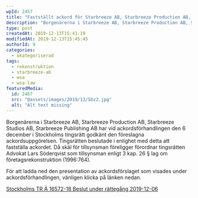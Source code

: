 ```yaml
---
wpId: 2457
title: "Fastställt ackord för Starbreeze AB, Starbreeze Production AB, Starbreeze Studios AB och Starbreeze Publishing AB"
description: "Borgenärerna i Starbreeze AB, Starbreeze Production AB, Starbreeze Studios AB, Starbreeze Publishing AB har vid ackordsförhandlingen den 6 december i Stockholms tingsrätt godkänt den föreslagna ackordsuppgörelsen. Tingsrätten beslutade i enlighet&hellip;"
type: post
createdAt: 2019-12-13T15:41:19
modifiedAt: 2019-12-13T15:45:45
authorId: 9
categories:
  - okategoriserad
tags:
  - rekonstruktion
  - starbreeze-ab
  - wsa
  - wsa-law
featuredMedia:
  id: 2467
  src: "@assets/images/2019/12/Sbz2.jpg"
  alt: "Alt text missing"
---
```


Borgenärerna i Starbreeze AB, Starbreeze Production AB, Starbreeze Studios AB, Starbreeze Publishing AB har vid ackordsförhandlingen den 6 december i Stockholms tingsrätt godkänt den föreslagna ackordsuppgörelsen. Tingsrätten beslutade i enlighet med detta att fastställa ackordet. Då skäl för tillsynsman föreligger förordnar tingsrätten Advokat Lars Söderqvist som tillsynsman enligt 3 kap. 26 § lag om företagsrekonstruktion (1996:764).

För att ladda ned den presentation av ackordsförslaget som visades under ackordsförhandlingen, vänligen klicka på länken nedan.

[Stockholms TR Ä 16572-18 Beslut under rättegång 2019-12-06](/app/uploads/2019/12/Stockholms-TR-%C3%84-16572-18-Beslut-under-r%C3%A4tteg%C3%A5ng-2019-12-06.pdf)
